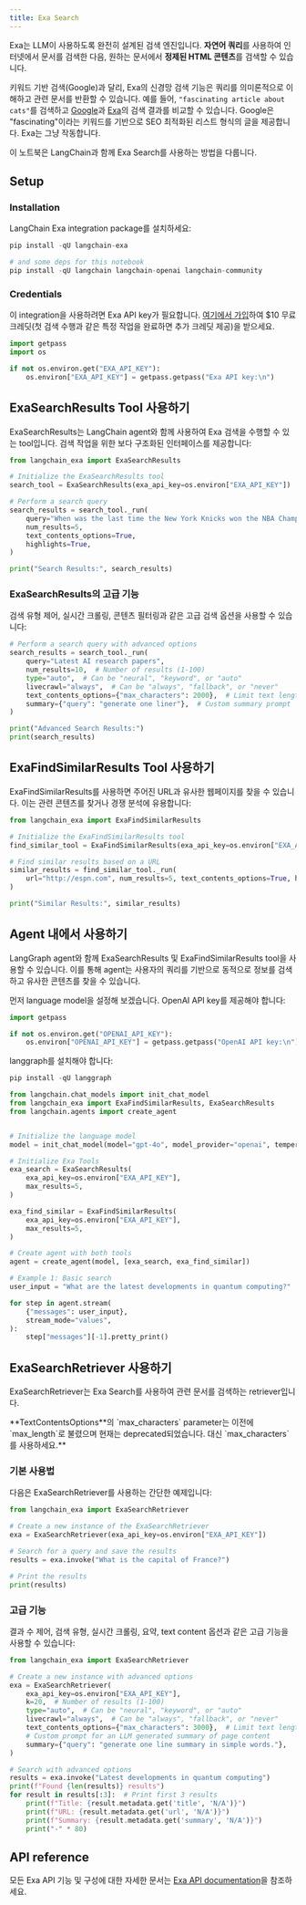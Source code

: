 ```yaml
---
title: Exa Search
---
```


Exa는 LLM이 사용하도록 완전히 설계된 검색 엔진입니다. **자연어 쿼리**를 사용하여 인터넷에서 문서를 검색한 다음, 원하는 문서에서 **정제된 HTML 콘텐츠**를 검색할 수 있습니다.

키워드 기반 검색(Google)과 달리, Exa의 신경망 검색 기능은 쿼리를 의미론적으로 이해하고 관련 문서를 반환할 수 있습니다. 예를 들어, `"fascinating article about cats"`를 검색하고 [Google](https://www.google.com/search?q=fascinating+article+about+cats)과 [Exa](https://search.exa.ai/search?q=fascinating%20article%20about%20cats&autopromptString=Here%20is%20a%20fascinating%20article%20about%20cats%3A)의 검색 결과를 비교할 수 있습니다. Google은 "fascinating"이라는 키워드를 기반으로 SEO 최적화된 리스트 형식의 글을 제공합니다. Exa는 그냥 작동합니다.

이 노트북은 LangChain과 함께 Exa Search를 사용하는 방법을 다룹니다.

## Setup

### Installation

LangChain Exa integration package를 설치하세요:

```python
pip install -qU langchain-exa

# and some deps for this notebook
pip install -qU langchain langchain-openai langchain-community
```

### Credentials

이 integration을 사용하려면 Exa API key가 필요합니다. [여기에서 가입](https://dashboard.exa.ai/)하여 $10 무료 크레딧(첫 검색 수행과 같은 특정 작업을 완료하면 추가 크레딧 제공)을 받으세요.

```python
import getpass
import os

if not os.environ.get("EXA_API_KEY"):
    os.environ["EXA_API_KEY"] = getpass.getpass("Exa API key:\n")
```

## ExaSearchResults Tool 사용하기

ExaSearchResults는 LangChain agent와 함께 사용하여 Exa 검색을 수행할 수 있는 tool입니다. 검색 작업을 위한 보다 구조화된 인터페이스를 제공합니다:

```python
from langchain_exa import ExaSearchResults

# Initialize the ExaSearchResults tool
search_tool = ExaSearchResults(exa_api_key=os.environ["EXA_API_KEY"])

# Perform a search query
search_results = search_tool._run(
    query="When was the last time the New York Knicks won the NBA Championship?",
    num_results=5,
    text_contents_options=True,
    highlights=True,
)

print("Search Results:", search_results)
```

### ExaSearchResults의 고급 기능

검색 유형 제어, 실시간 크롤링, 콘텐츠 필터링과 같은 고급 검색 옵션을 사용할 수 있습니다:

```python
# Perform a search query with advanced options
search_results = search_tool._run(
    query="Latest AI research papers",
    num_results=10,  # Number of results (1-100)
    type="auto",  # Can be "neural", "keyword", or "auto"
    livecrawl="always",  # Can be "always", "fallback", or "never"
    text_contents_options={"max_characters": 2000},  # Limit text length
    summary={"query": "generate one liner"},  # Custom summary prompt
)

print("Advanced Search Results:")
print(search_results)
```

## ExaFindSimilarResults Tool 사용하기

ExaFindSimilarResults를 사용하면 주어진 URL과 유사한 웹페이지를 찾을 수 있습니다. 이는 관련 콘텐츠를 찾거나 경쟁 분석에 유용합니다:

```python
from langchain_exa import ExaFindSimilarResults

# Initialize the ExaFindSimilarResults tool
find_similar_tool = ExaFindSimilarResults(exa_api_key=os.environ["EXA_API_KEY"])

# Find similar results based on a URL
similar_results = find_similar_tool._run(
    url="http://espn.com", num_results=5, text_contents_options=True, highlights=True
)

print("Similar Results:", similar_results)
```

## Agent 내에서 사용하기

LangGraph agent와 함께 ExaSearchResults 및 ExaFindSimilarResults tool을 사용할 수 있습니다. 이를 통해 agent는 사용자의 쿼리를 기반으로 동적으로 정보를 검색하고 유사한 콘텐츠를 찾을 수 있습니다.

먼저 language model을 설정해 보겠습니다. OpenAI API key를 제공해야 합니다:

```python
import getpass

if not os.environ.get("OPENAI_API_KEY"):
    os.environ["OPENAI_API_KEY"] = getpass.getpass("OpenAI API key:\n")
```

langgraph를 설치해야 합니다:

```python
pip install -qU langgraph
```

```python
from langchain.chat_models import init_chat_model
from langchain_exa import ExaFindSimilarResults, ExaSearchResults
from langchain.agents import create_agent


# Initialize the language model
model = init_chat_model(model="gpt-4o", model_provider="openai", temperature=0)

# Initialize Exa Tools
exa_search = ExaSearchResults(
    exa_api_key=os.environ["EXA_API_KEY"],
    max_results=5,
)

exa_find_similar = ExaFindSimilarResults(
    exa_api_key=os.environ["EXA_API_KEY"],
    max_results=5,
)

# Create agent with both tools
agent = create_agent(model, [exa_search, exa_find_similar])

# Example 1: Basic search
user_input = "What are the latest developments in quantum computing?"

for step in agent.stream(
    {"messages": user_input},
    stream_mode="values",
):
    step["messages"][-1].pretty_print()
```

## ExaSearchRetriever 사용하기

ExaSearchRetriever는 Exa Search를 사용하여 관련 문서를 검색하는 retriever입니다.

<Note>
**TextContentsOptions**의 `max_characters` parameter는 이전에 `max_length`로 불렸으며 현재는 deprecated되었습니다. 대신 `max_characters`를 사용하세요.**

</Note>

### 기본 사용법

다음은 ExaSearchRetriever를 사용하는 간단한 예제입니다:

```python
from langchain_exa import ExaSearchRetriever

# Create a new instance of the ExaSearchRetriever
exa = ExaSearchRetriever(exa_api_key=os.environ["EXA_API_KEY"])

# Search for a query and save the results
results = exa.invoke("What is the capital of France?")

# Print the results
print(results)
```

### 고급 기능

결과 수 제어, 검색 유형, 실시간 크롤링, 요약, text content 옵션과 같은 고급 기능을 사용할 수 있습니다:

```python
from langchain_exa import ExaSearchRetriever

# Create a new instance with advanced options
exa = ExaSearchRetriever(
    exa_api_key=os.environ["EXA_API_KEY"],
    k=20,  # Number of results (1-100)
    type="auto",  # Can be "neural", "keyword", or "auto"
    livecrawl="always",  # Can be "always", "fallback", or "never"
    text_contents_options={"max_characters": 3000},  # Limit text length
    # Custom prompt for an LLM generated summary of page content
    summary={"query": "generate one line summary in simple words."},
)

# Search with advanced options
results = exa.invoke("Latest developments in quantum computing")
print(f"Found {len(results)} results")
for result in results[:3]:  # Print first 3 results
    print(f"Title: {result.metadata.get('title', 'N/A')}")
    print(f"URL: {result.metadata.get('url', 'N/A')}")
    print(f"Summary: {result.metadata.get('summary', 'N/A')}")
    print("-" * 80)
```

## API reference

모든 Exa API 기능 및 구성에 대한 자세한 문서는 [Exa API documentation](https://docs.exa.ai/)을 참조하세요.